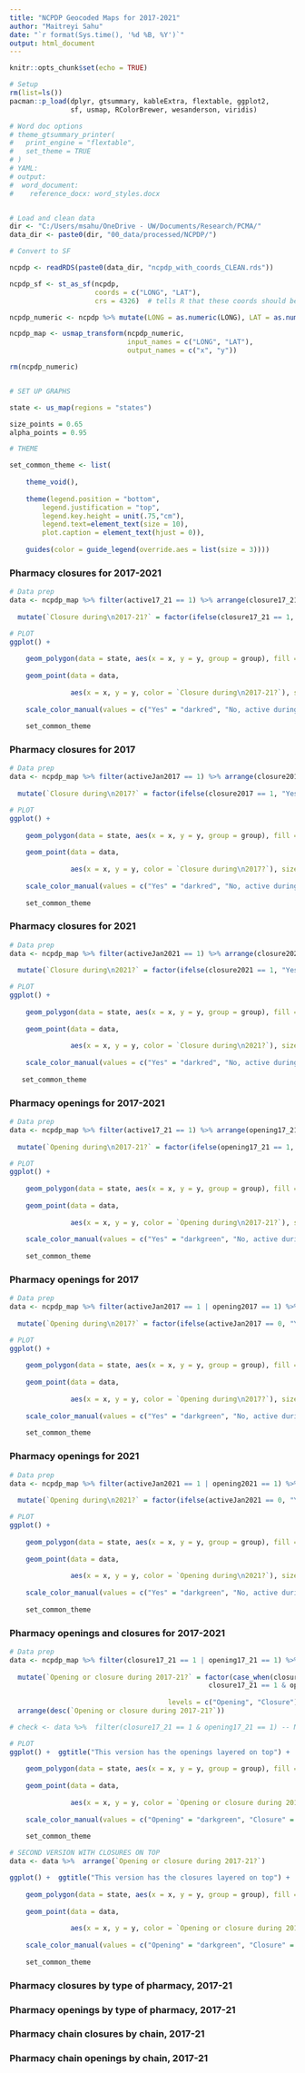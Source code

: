 ```yaml
---
title: "NCPDP Geocoded Maps for 2017-2021"
author: "Maitreyi Sahu"
date: "`r format(Sys.time(), '%d %B, %Y')`"
output: html_document
---
```


```r
knitr::opts_chunk$set(echo = TRUE)

# Setup
rm(list=ls())
pacman::p_load(dplyr, gtsummary, kableExtra, flextable, ggplot2,
               sf, usmap, RColorBrewer, wesanderson, viridis)

# Word doc options 
# theme_gtsummary_printer(
#   print_engine = "flextable",
#   set_theme = TRUE
# )
# YAML:
# output: 
#  word_document:
#    reference_docx: word_styles.docx


# Load and clean data
dir <- "C:/Users/msahu/OneDrive - UW/Documents/Research/PCMA/"
data_dir <- paste0(dir, "00_data/processed/NCPDP/")

# Convert to SF

ncpdp <- readRDS(paste0(data_dir, "ncpdp_with_coords_CLEAN.rds"))

ncpdp_sf <- st_as_sf(ncpdp, 
                     coords = c("LONG", "LAT"), 
                     crs = 4326)  # tells R that these coords should be interpreted as degrees on a sphere (WGS84)

ncpdp_numeric <- ncpdp %>% mutate(LONG = as.numeric(LONG), LAT = as.numeric(LAT))

ncpdp_map <- usmap_transform(ncpdp_numeric, 
                             input_names = c("LONG", "LAT"),
                             output_names = c("x", "y")) 

rm(ncpdp_numeric)


# SET UP GRAPHS

state <- us_map(regions = "states") 

size_points = 0.65
alpha_points = 0.95

# THEME

set_common_theme <- list(
    
    theme_void(),
    
    theme(legend.position = "bottom",
        legend.justification = "top",
        legend.key.height = unit(.75,"cm"),
        legend.text=element_text(size = 10),
        plot.caption = element_text(hjust = 0)), 
     
    guides(color = guide_legend(override.aes = list(size = 3))))
```


### Pharmacy closures for 2017-2021

```r
# Data prep
data <- ncpdp_map %>% filter(active17_21 == 1) %>% arrange(closure17_21) %>% 
  
  mutate(`Closure during\n2017-21?` = factor(ifelse(closure17_21 == 1, "Yes", "No, active during 2017-21\nbut did not close"), levels = c("Yes", "No, active during 2017-21\nbut did not close")))

# PLOT
ggplot() +
    
    geom_polygon(data = state, aes(x = x, y = y, group = group), fill = NA, color = "black") +
    
    geom_point(data = data, 
               
               aes(x = x, y = y, color = `Closure during\n2017-21?`), size = size_points, alpha = alpha_points)+
  
    scale_color_manual(values = c("Yes" = "darkred", "No, active during 2017-21\nbut did not close" = "lightblue")) +
  
    set_common_theme
```

### Pharmacy closures for 2017

```r
# Data prep
data <- ncpdp_map %>% filter(activeJan2017 == 1) %>% arrange(closure2017) %>% 
  
  mutate(`Closure during\n2017?` = factor(ifelse(closure2017 == 1, "Yes", "No, active during 2017\nbut did not close"), levels = c("Yes", "No, active during 2017\nbut did not close")))

# PLOT
ggplot() +
    
    geom_polygon(data = state, aes(x = x, y = y, group = group), fill = NA, color = "black") +
    
    geom_point(data = data, 
               
               aes(x = x, y = y, color = `Closure during\n2017?`), size = size_points, alpha = alpha_points)+
  
    scale_color_manual(values = c("Yes" = "darkred", "No, active during 2017\nbut did not close" = "lightblue")) +
  
    set_common_theme
```

### Pharmacy closures for 2021

```r
# Data prep
data <- ncpdp_map %>% filter(activeJan2021 == 1) %>% arrange(closure2021) %>% 
  
  mutate(`Closure during\n2021?` = factor(ifelse(closure2021 == 1, "Yes", "No, active during 2021\nbut did not close"), levels = c("Yes", "No, active during 2021\nbut did not close")))

# PLOT
ggplot() +
    
    geom_polygon(data = state, aes(x = x, y = y, group = group), fill = NA, color = "black") +
    
    geom_point(data = data, 
               
               aes(x = x, y = y, color = `Closure during\n2021?`), size = size_points, alpha = alpha_points)+
  
    scale_color_manual(values = c("Yes" = "darkred", "No, active during 2021\nbut did not close" = "lightblue")) +
    
   set_common_theme
```

### Pharmacy openings for 2017-2021

```r
# Data prep 
data <- ncpdp_map %>% filter(active17_21 == 1) %>% arrange(opening17_21) %>% 
  
  mutate(`Opening during\n2017-21?` = factor(ifelse(opening17_21 == 1, "Yes", "No, active during 2017-21\nbut did not newly open"), levels = c("Yes", "No, active during 2017-21\nbut did not newly open")))

# PLOT
ggplot() +
    
    geom_polygon(data = state, aes(x = x, y = y, group = group), fill = NA, color = "black") +
    
    geom_point(data = data, 
               
               aes(x = x, y = y, color = `Opening during\n2017-21?`), size = size_points, alpha = alpha_points)+
  
    scale_color_manual(values = c("Yes" = "darkgreen", "No, active during 2017-21\nbut did not newly open" = "lightblue")) +
  
    set_common_theme
```

### Pharmacy openings for 2017

```r
# Data prep 
data <- ncpdp_map %>% filter(activeJan2017 == 1 | opening2017 == 1) %>% arrange(desc(activeJan2017)) %>% 
  
  mutate(`Opening during\n2017?` = factor(ifelse(activeJan2017 == 0, "Yes", "No, active during 2017\nbut did not newly open"), levels = c("Yes", "No, active during 2017\nbut did not newly open")))

# PLOT
ggplot() +
    
    geom_polygon(data = state, aes(x = x, y = y, group = group), fill = NA, color = "black") +
    
    geom_point(data = data, 
               
               aes(x = x, y = y, color = `Opening during\n2017?`), size = size_points, alpha = alpha_points)+
  
    scale_color_manual(values = c("Yes" = "darkgreen", "No, active during 2017\nbut did not newly open" = "lightblue")) +
    
    set_common_theme
```

### Pharmacy openings for 2021

```r
# Data prep
data <- ncpdp_map %>% filter(activeJan2021 == 1 | opening2021 == 1) %>% arrange(desc(activeJan2021)) %>% 
  
  mutate(`Opening during\n2021?` = factor(ifelse(activeJan2021 == 0, "Yes", "No, active during 2021\nbut did not newly open"), levels = c("Yes", "No, active during 2021\nbut did not newly open")))

# PLOT
ggplot() +
    
    geom_polygon(data = state, aes(x = x, y = y, group = group), fill = NA, color = "black") +
    
    geom_point(data = data, 
               
               aes(x = x, y = y, color = `Opening during\n2021?`), size = size_points, alpha = alpha_points)+
  
    scale_color_manual(values = c("Yes" = "darkgreen", "No, active during 2021\nbut did not newly open" = "lightblue")) +
    
    set_common_theme
```

### Pharmacy openings and closures for 2017-2021

```r
# Data prep 
data <- ncpdp_map %>% filter(closure17_21 == 1 | opening17_21 == 1) %>% 
  
  mutate(`Opening or closure during 2017-21?` = factor(case_when(closure17_21 == 0 & opening17_21 == 1 ~ "Opening",
                                                 closure17_21 == 1 & opening17_21 == 0 ~ "Closure"),
                                       
                                       levels = c("Opening", "Closure"))) %>% 
  arrange(desc(`Opening or closure during 2017-21?`))

# check <- data %>%  filter(closure17_21 == 1 & opening17_21 == 1) -- NO PHARMACIES THAT ARE BOTH

# PLOT
ggplot() +  ggtitle("This version has the openings layered on top") +
    
    geom_polygon(data = state, aes(x = x, y = y, group = group), fill = NA, color = "black") +
    
    geom_point(data = data, 
               
               aes(x = x, y = y, color = `Opening or closure during 2017-21?`), size = 1.2, alpha = .1)+
  
    scale_color_manual(values = c("Opening" = "darkgreen", "Closure" = "darkred")) +
    
    set_common_theme

# SECOND VERSION WITH CLOSURES ON TOP
data <- data %>%  arrange(`Opening or closure during 2017-21?`)

ggplot() +  ggtitle("This version has the closures layered on top") +
    
    geom_polygon(data = state, aes(x = x, y = y, group = group), fill = NA, color = "black") +
    
    geom_point(data = data, 
               
               aes(x = x, y = y, color = `Opening or closure during 2017-21?`), size = 1.2, alpha = .1)+
  
    scale_color_manual(values = c("Opening" = "darkgreen", "Closure" = "darkred")) +
    
    set_common_theme
```

### Pharmacy closures by type of pharmacy, 2017-21

### Pharmacy openings by type of pharmacy, 2017-21

### Pharmacy chain closures by chain, 2017-21

### Pharmacy chain openings by chain, 2017-21
